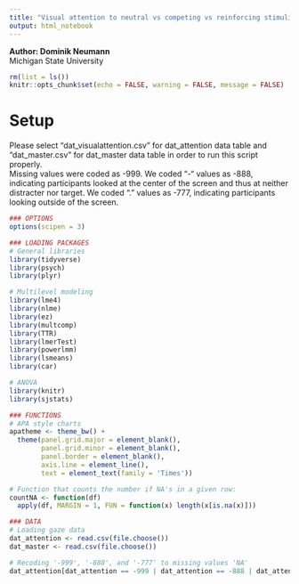 ```yaml
---
title: "Visual attention to neutral vs competing vs reinforcing stimuli among children with ASD"
output: html_notebook
---
```

<b>Author: Dominik Neumann</b><br>
Michigan State University

```r
rm(list = ls())
knitr::opts_chunk$set(echo = FALSE, warning = FALSE, message = FALSE)
```

# Setup
Please select "dat_visualattention.csv" for dat_attention data table and "dat_master.csv" for dat_master data table in order to run this script properly. <br>
Missing values were coded as -999. We coded “-“ values as -888, indicating participants looked at the center of the screen and thus at neither distracter nor target. We coded “.” values as -777, indicating participants looking outside of the screen.
```r
### OPTIONS
options(scipen = 3)

### LOADING PACKAGES
# General libraries
library(tidyverse)
library(psych)
library(plyr)

# Multilevel modeling
library(lme4)
library(nlme)
library(ez)
library(multcomp)
library(TTR)
library(lmerTest)
library(powerlmm)
library(lsmeans)
library(car)

# ANOVA
library(knitr)
library(sjstats)

### FUNCTIONS
# APA style charts
apatheme <- theme_bw() +
  theme(panel.grid.major = element_blank(),
        panel.grid.minor = element_blank(),
        panel.border = element_blank(),
        axis.line = element_line(),
        text = element_text(family = 'Times'))

# Function that counts the number if NA's in a given row:
countNA <- function(df)
  apply(df, MARGIN = 1, FUN = function(x) length(x[is.na(x)]))

### DATA
# Loading gaze data
dat_attention <- read.csv(file.choose())
dat_master <- read.csv(file.choose())

# Recoding '-999', '-888', and '-777' to missing values 'NA'
dat_attention[dat_attention == -999 | dat_attention == -888 | dat_attention == -777] <- NA
```
